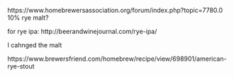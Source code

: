https://www.homebrewersassociation.org/forum/index.php?topic=7780.0 10% rye malt?

for rye ipa: http://beerandwinejournal.com/rye-ipa/

I cahnged the malt

https://www.brewersfriend.com/homebrew/recipe/view/698901/american-rye-stout